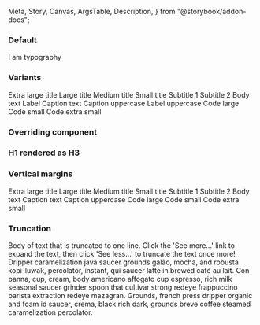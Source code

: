   Meta,
  Story,
  Canvas,
  ArgsTable,
  Description,
} from "@storybook/addon-docs";

<Meta title="React Components/Typography" component={IcTypography} />

<Description markdown={readme} />

### Default

<Canvas>
  <Story name="Default">
    <IcTypography>I am typography</IcTypography>
  </Story>
</Canvas>

### Variants

<Canvas>
  <Story name="Variants">
    <IcTypography variant="h1">Extra large title</IcTypography>
    <IcTypography variant="h2">Large title</IcTypography>
    <IcTypography variant="h3">Medium title</IcTypography>
    <IcTypography variant="h4">Small title</IcTypography>
    <IcTypography variant="subtitle-large">Subtitle 1</IcTypography>
    <IcTypography variant="subtitle-small">Subtitle 2</IcTypography>
    <IcTypography variant="body">Body text</IcTypography>
    <IcTypography variant="label">Label</IcTypography>
    <IcTypography variant="caption">Caption text</IcTypography>
    <IcTypography variant="caption-uppercase">Caption uppercase</IcTypography>
    <IcTypography variant="label-uppercase">Label uppercase</IcTypography>
    <IcTypography variant="code-large">Code large</IcTypography>
    <IcTypography variant="code-small">Code small</IcTypography>
    <IcTypography variant="code-extra-small">Code extra small</IcTypography>
  </Story>
</Canvas>

### Overriding component

<Canvas>
  <Story name="Component override">
    <IcTypography variant="h1">
      <h3>H1 rendered as H3</h3>
    </IcTypography>
  </Story>
</Canvas>

### Vertical margins

<Canvas>
  <Story name="Vertical margins">
    <IcTypography applyVerticalMargins variant="h1">
      Extra large title
    </IcTypography>
    <IcTypography applyVerticalMargins variant="h2">
      Large title
    </IcTypography>
    <IcTypography applyVerticalMargins variant="h3">
      Medium title
    </IcTypography>
    <IcTypography applyVerticalMargins variant="h4">
      Small title
    </IcTypography>
    <IcTypography applyVerticalMargins variant="subtitle-large">
      Subtitle 1
    </IcTypography>
    <IcTypography applyVerticalMargins variant="subtitle-small">
      Subtitle 2
    </IcTypography>
    <IcTypography applyVerticalMargins variant="body">
      Body text
    </IcTypography>
    <IcTypography applyVerticalMargins variant="caption">
      Caption text
    </IcTypography>
    <IcTypography applyVerticalMargins variant="caption-uppercase">
      Caption uppercase
    </IcTypography>
    <IcTypography applyVerticalMargins variant="code-large">
      Code large
    </IcTypography>
    <IcTypography applyVerticalMargins variant="code-small">
      Code small
    </IcTypography>
    <IcTypography applyVerticalMargins variant="code-extra-small">
      Code extra small
    </IcTypography>
  </Story>
</Canvas>

### Truncation

<Canvas>
  <Story name="Truncation">
    <IcTypography max-lines="1" variant="body">
      Body of text that is truncated to one line. Click the 'See more...' link
      to expand the text, then click 'See less...' to truncate the text once
      more!
      <br />
      Dripper caramelization java saucer grounds galão, mocha, and robusta
      kopi-luwak, percolator, instant, qui saucer latte in brewed café au lait.
      Con panna, cup, cream, body americano affogato cup espresso, rich milk
      seasonal saucer grinder spoon that cultivar strong redeye frappuccino
      barista extraction redeye mazagran. Grounds, french press dripper organic
      and foam id saucer, crema, black rich dark, grounds breve coffee steamed
      caramelization percolator.
    </IcTypography>
  </Story>
</Canvas>
